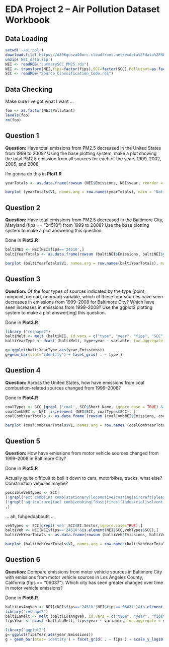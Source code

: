 EDA Project 2 -- Air Pollution Dataset Workbook
===============================================

Data Loading
------------

```r
setwd('~/airpol')
download.file('https://d396qusza40orc.cloudfront.net/exdata%2Fdata%2FNEI_data.zip',method='curl',destfile='NEI_data.zip')
unzip('NEI_data.zip')
NEI <- readRDS("summarySCC_PM25.rds")
NEI <- transform(NEI,fips=factor(fips),SCC=factor(SCC),Pollutant=as.factor(Pollutant),type=as.factor(type),year=as.factor(year))
SCC <- readRDS("Source_Classification_Code.rds")
```
Data Checking
-------------

Make sure I've got what I want ...

```r
foo <- as.factor(NEI$Pollutant)
levels(foo)
rm(foo)
```

Question 1
----------

__Question:__ Have total emissions from PM2.5 decreased in the United States from 1999 to 2008?
Using the base plotting system, make a plot showing the total PM2.5 emission from all sources for each of the
years 1999, 2002, 2005, and 2008.

I'm gonna do this in __Plot1.R__

```r
yearTotals <- as.data.frame(rowsum (NEI$Emissions, NEI$year, reorder = TRUE))
```

```r
barplot (yearTotals$V1, names.arg = row.names(yearTotals), main = "Nationwide Annual PM25 Pollution Totals" )
```

Question 2
----------

__Question:__ Have total emissions from PM2.5 decreased in the Baltimore City, Maryland
(fips == "24510") from 1999 to 2008? Use the base plotting system to make a plot
answering this question.

Done in __Plot2.R__

```r
baltiNEI <- NEI[NEI$fips=='24510',]
baltiYearTotals <- as.data.frame(rowsum (baltiNEI$Emissions, baltiNEI$year, reorder = TRUE))
```
```r
barplot (baltiYearTotals$V1, names.arg = row.names(baltiYearTotals), main = "Baltimore Annual PM25 Pollution Totals" )
```

Question 3
----------

__Question:__ Of the four types of sources indicated by the type (point,
nonpoint, onroad, nonroad) variable, which of these four sources have seen
decreases in emissions from 1999–2008 for Baltimore City? Which have seen
increases in emissions from 1999–2008? Use the ggplot2 plotting system to make
a plot answer[ing] this question.

Done in __Plot3.R__

```r
library ("reshape2")
baltiMelt <- melt (baltiNEI, id.vars = c("type", "year", "fips", "SCC", "Pollutant"), value.name = "Emissions")
baltiYearType <- dcast (baltiMelt, type+year ~ variable, fun.aggregate = sum)
```
```r
g<-ggplot(baltiYearType,aes(year,Emissions))
g+geom_bar(stat='identity') + facet_grid( . ~ type )
```

Question 4
----------

__Question:__ Across the United States, how have emissions from coal
combustion-related sources changed from 1999–2008?

Done in __Plot4.R__

```r
coalTypes <- SCC [grepl ('coal', SCC$Short.Name, ignore.case = TRUE) & grepl ('comb',S CC$Short.Name, ignore.case =TRUE), ]
coalCombNEI <- NEI [is.element (NEI$SCC, coalTypes$SCC), ]
coalCombYearTotals <- as.data.frame (rowsum (coalCombNEI$Emissions, coalCombNEI$year, reorder = TRUE))
```
```r
barplot (coalCombYearTotals$V1, names.arg = row.names (coalCombYearTotals), main = "Nationwide Annual Coal Combustion PM25 Totals" )
```

Question 5
----------

__Question:__ How have emissions from motor vehicle sources changed from 1999–2008 in Baltimore City?

Done in __Plot5.R__

Actually quite difficult to boil it down to cars, motorbikes, trucks, what else? Construction vehicles maybe?

```r
possibleVehTypes <- SCC[
(!grepl('ext comb|int comb|stationary|locomotive|coating|aircraft|pleasure craft|commercial equipt',SCC$Short.Name,ignore.case=TRUE))&
(!grepl('agriculture|fuel comb|cooking|^dust|fires|^industrial|solvent|locomotives|marine|aircraft|waste disposal|NEC|gas stations|non-road equipment',SCC$EI.Sector,ignore.case=TRUE))
,]
```

... ah, fuhgeddaboutit ...

```r
vehTypes <- SCC[grepl('veh',SCC$EI.Sector,ignore.case=TRUE),]
baltiVeh <- NEI[NEI$fips=='24510'&is.element(NEI$SCC,vehTypes$SCC),]
baltiVehYearTotals <- as.data.frame(rowsum (baltiVeh$Emissions, baltiVeh$year, reorder = TRUE))
```
```r
barplot (baltiVehYearTotals$V1, names.arg = row.names(baltiVehYearTotals), main = "Baltimore Annual Vehicle PM25 Pollution" )
```

Question 6
----------

__Question:__ Compare emissions from motor vehicle sources in Baltimore City
with emissions from motor vehicle sources in Los Angeles County, California
(fips == "06037"). Which city has seen greater changes over time in motor
vehicle emissions?

Done in __Plot6.R__

```r
baltiLosAngVeh <- NEI[(NEI$fips=='24510'|NEI$fips=='06037')&is.element(NEI$SCC,vehTypes$SCC),]
library('reshape2')
baltiLaMelt <- melt (baltiLosAngVeh, id.vars = c("type", "year", "fips", "SCC", "Pollutant"), value.name = "Emissions")
fipsYear <- dcast (baltiLaMelt, fips+year ~ variable, fun.aggregate = sum)
```
```r
library('ggplot2')
g<-ggplot(fipsYear,aes(year,Emissions))
g + geom_bar(stat='identity') + facet_grid( . ~ fips ) + scale_y_log10(breaks = c(10,100,1000)) + ylab('Emissions -- Log Scale') + ggtitle("LA & Baltimore Vehicle Emissions")
```
